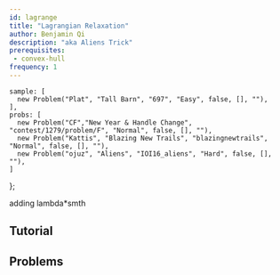```yaml
---
id: lagrange
title: "Lagrangian Relaxation"
author: Benjamin Qi
description: "aka Aliens Trick"
prerequisites: 
 - convex-hull
frequency: 1
---
```



    sample: [
      new Problem("Plat", "Tall Barn", "697", "Easy", false, [], ""),
    ],
    probs: [
      new Problem("CF","New Year & Handle Change", "contest/1279/problem/F", "Normal", false, [], ""),
      new Problem("Kattis", "Blazing New Trails", "blazingnewtrails", "Normal", false, [], ""),
      new Problem("ojuz", "Aliens", "IOI16_aliens", "Hard", false, [], ""),
    ]
};

adding lambda\*smth

<Problems problems={problems.sample} />

## Tutorial

<Resources>
  <Resource source="Mamnoon Siam" title="Attack on Aliens" url="https://mamnoonsiam.github.io/posts/attack-on-aliens.html"></Resource>
  <Resource source="Serbanology" title="The Trick from Aliens" url="http://serbanology.com/show_article.php?art=The%20Trick%20From%20Aliens"></Resource>
</Resources>

## Problems

<Problems problems={problems.probs} />